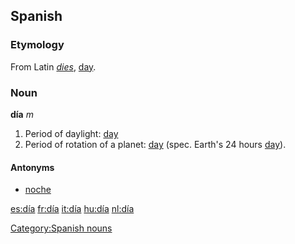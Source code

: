 ==Spanish==
===Etymology===
From Latin ''[[dies]]'', [[day]].

===Noun===
'''día''' ''m''

#Period of daylight: [[day]]
#Period of rotation of a planet: [[day]] (spec. Earth's 24 hours [[day]]).

====Antonyms====
*[[noche]]

[[Category:Spanish nouns]]
[[es:día]]
[[fr:día]]
[[it:día]]
[[hu:día]]
[[nl:día]]